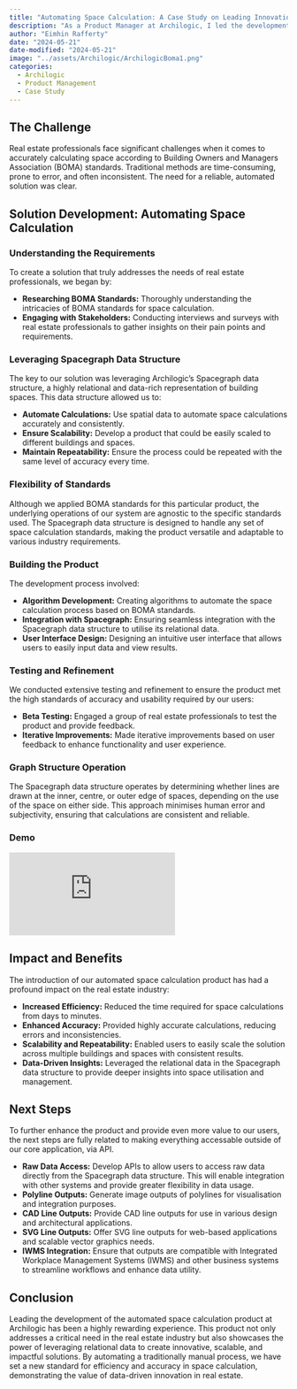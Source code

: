 ```yaml
---
title: "Automating Space Calculation: A Case Study on Leading Innovation in Real Estate with Archilogic"
description: "As a Product Manager at Archilogic, I led the development of a groundbreaking product that automates space calculations based on BOMA standards. This product leverages the power of our Spacegraph data structure, making it scalable, repeatable, and uniquely effective due to the relational nature of the underlying data."
author: "Eimhin Rafferty"
date: "2024-05-21"
date-modified: "2024-05-21"
image: "../assets/Archilogic/ArchilogicBoma1.png"
categories:
  - Archilogic
  - Product Management
  - Case Study
---
```

## The Challenge

Real estate professionals face significant challenges when it comes to accurately calculating space according to Building Owners and Managers Association (BOMA) standards. Traditional methods are time-consuming, prone to error, and often inconsistent. The need for a reliable, automated solution was clear.

## Solution Development: Automating Space Calculation

### Understanding the Requirements

To create a solution that truly addresses the needs of real estate professionals, we began by:

- **Researching BOMA Standards:** Thoroughly understanding the intricacies of BOMA standards for space calculation.
- **Engaging with Stakeholders:** Conducting interviews and surveys with real estate professionals to gather insights on their pain points and requirements.

### Leveraging Spacegraph Data Structure

The key to our solution was leveraging Archilogic’s Spacegraph data structure, a highly relational and data-rich representation of building spaces. This data structure allowed us to:

- **Automate Calculations:** Use spatial data to automate space calculations accurately and consistently.
- **Ensure Scalability:** Develop a product that could be easily scaled to different buildings and spaces.
- **Maintain Repeatability:** Ensure the process could be repeated with the same level of accuracy every time.

### Flexibility of Standards

Although we applied BOMA standards for this particular product, the underlying operations of our system are agnostic to the specific standards used. The Spacegraph data structure is designed to handle any set of space calculation standards, making the product versatile and adaptable to various industry requirements.

### Building the Product

The development process involved:

- **Algorithm Development:** Creating algorithms to automate the space calculation process based on BOMA standards.
- **Integration with Spacegraph:** Ensuring seamless integration with the Spacegraph data structure to utilise its relational data.
- **User Interface Design:** Designing an intuitive user interface that allows users to easily input data and view results.

### Testing and Refinement

We conducted extensive testing and refinement to ensure the product met the high standards of accuracy and usability required by our users:

- **Beta Testing:** Engaged a group of real estate professionals to test the product and provide feedback.
- **Iterative Improvements:** Made iterative improvements based on user feedback to enhance functionality and user experience.

### Graph Structure Operation

The Spacegraph data structure operates by determining whether lines are drawn at the inner, centre, or outer edge of spaces, depending on the use of the space on either side. This approach minimises human error and subjectivity, ensuring that calculations are consistent and reliable.


### Demo

<iframe width="max" src="https://www.youtube.com/embed/MPYtS6j9-pQ?si=mokOj08XzUl3VmdZ" title="YouTube video player" frameborder="0" allow="accelerometer; autoplay; clipboard-write; encrypted-media; gyroscope; picture-in-picture; web-share" referrerpolicy="strict-origin-when-cross-origin" allowfullscreen></iframe>


## Impact and Benefits

The introduction of our automated space calculation product has had a profound impact on the real estate industry:

- **Increased Efficiency:** Reduced the time required for space calculations from days to minutes.
- **Enhanced Accuracy:** Provided highly accurate calculations, reducing errors and inconsistencies.
- **Scalability and Repeatability:** Enabled users to easily scale the solution across multiple buildings and spaces with consistent results.
- **Data-Driven Insights:** Leveraged the relational data in the Spacegraph data structure to provide deeper insights into space utilisation and management.

## Next Steps

To further enhance the product and provide even more value to our users, the next steps are fully related to making everything accessable outside of our core application, via API. 

- **Raw Data Access:** Develop APIs to allow users to access raw data directly from the Spacegraph data structure. This will enable integration with other systems and provide greater flexibility in data usage.
- **Polyline Outputs:** Generate image outputs of polylines for visualisation and integration purposes.
- **CAD Line Outputs:** Provide CAD line outputs for use in various design and architectural applications.
- **SVG Line Outputs:** Offer SVG line outputs for web-based applications and scalable vector graphics needs.
- **IWMS Integration:** Ensure that outputs are compatible with Integrated Workplace Management Systems (IWMS) and other business systems to streamline workflows and enhance data utility.

## Conclusion

Leading the development of the automated space calculation product at Archilogic has been a highly rewarding experience. This product not only addresses a critical need in the real estate industry but also showcases the power of leveraging relational data to create innovative, scalable, and impactful solutions. By automating a traditionally manual process, we have set a new standard for efficiency and accuracy in space calculation, demonstrating the value of data-driven innovation in real estate.